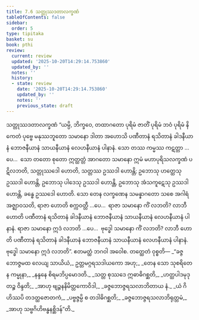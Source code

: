 ```yaml
---
title: 7.6 သတ္တုဿဒတာလက္ခဏံ
tableOfContents: false
sidebar:
  order: 5
type: tipitaka
basket: su
book: pthi
review:
  current: review
  updated: '2025-10-20T14:29:14.753860'
  updated_by: ''
  notes: ''
  history:
  - state: review
    date: '2025-10-20T14:29:14.753860'
    updated_by: ''
    notes: ''
    previous_state: draft
---
```



<DynamicBreadcrumb />


<ReviewStatus review={frontmatter.review} showDetails={true} />

<HypothesisAnnotation frontmatter={frontmatter} />

<Paragraph number="433" type="center" book="pthi">
<Emphasis>သတ္တုဿဒတာလက္ခဏံ</Emphasis>
</Paragraph>

<Division number="208" book="pthi" e="ch" v="8" p="124">

<Paragraph number="434" book="pthi">
“ယမ္ပိ, ဘိက္ခဝေ, တထာဂတော ပုရိမံ ဇာတိံ ပုရိမံ ဘဝံ ပုရိမံ နိကေတံ ပုဗ္ဗေ မနုဿဘူတော သမာနော ဒါတာ အဟောသိ ပဏီတာနံ ရသိတာနံ ခါဒနီယာနံ ဘောဇနီယာနံ သာယနီယာနံ လေဟနီယာနံ ပါနာနံ. သော တဿ ကမ္မဿ ကဋတ္တာ …ပေ…  သော တတော စုတော ဣတ္ထတ္တံ အာဂတော သမာနော ဣမံ မဟာပုရိသလက္ခဏံ ပဋိလဘတိ, သတ္တုဿဒေါ ဟောတိ, သတ္တဿ ဥဿဒါ ဟောန္တိ; ဥဘောသု ဟတ္ထေသု ဥဿဒါ ဟောန္တိ, ဥဘောသု ပါဒေသု ဥဿဒါ ဟောန္တိ, ဥဘောသု အံသကူဋေသု ဥဿဒါ ဟောန္တိ, ခန္ဓေ ဥဿဒေါ ဟောတိ.
</Paragraph>

<Paragraph number="435" book="pthi">
သော တေန လက္ခဏေန သမန္နာဂတော သစေ အဂါရံ အဇ္ဈာဝသတိ, ရာဇာ ဟောတိ စက္ကဝတ္တီ …ပေ…  ရာဇာ သမာနော ကိံ လဘတိ? လာဘီ ဟောတိ ပဏီတာနံ ရသိတာနံ ခါဒနီယာနံ ဘောဇနီယာနံ သာယနီယာနံ လေဟနီယာနံ ပါနာနံ. ရာဇာ သမာနော ဣဒံ လဘတိ …ပေ…  ဗုဒ္ဓေါ သမာနော ကိံ လဘတိ? လာဘီ ဟောတိ ပဏီတာနံ ရသိတာနံ ခါဒနီယာနံ ဘောဇနီယာနံ သာယနီယာနံ လေဟနီယာနံ ပါနာနံ. ဗုဒ္ဓေါ သမာနော ဣဒံ လဘတိ”. ဧတမတ္ထံ ဘဂဝါ အဝေါစ.
</Paragraph>

</Division>
<Division number="209" book="pthi" e="ch" v="8" p="124">

<Paragraph number="436" book="pthi">
တတ္ထေတံ ဝုစ္စတိ—
</Paragraph>

<Paragraph number="437" type="verses" book="pthi">
_“ခဇ္ဇဘောဇ္ဇမထ လေယျ သာယိယံ,_  
ဥတ္တမဂ္ဂရသဒါယကော အဟု;_  
_တေန သော သုစရိတေန ကမ္မုနာ,_  
_နန္ဒနေ စိရမဘိပ္ပမောဒတိ._  

</Paragraph>

<Paragraph number="438" type="verses" book="pthi">
_သတ္တ စုဿဒေ ဣဓာဓိဂစ္ဆတိ,_  
_ဟတ္ထပါဒမုဒုတဉ္စ ဝိန္ဒတိ;_  
_အာဟု ဗျဉ္ဇနနိမိတ္တကောဝိဒါ,_  
_ခဇ္ဇဘောဇ္ဇရသလာဘိတာယ နံ._  

</Paragraph>

<Paragraph number="439" type="verses" book="pthi">
_ယံ ဂိဟိဿပိ တဒတ္ထဇောတကံ,_  
_ပဗ္ဗဇ္ဇမ္ပိ စ တဒါဓိဂစ္ဆတိ;_  
_ခဇ္ဇဘောဇ္ဇရသလာဘိရုတ္တမံ,_  
_အာဟု သဗ္ဗဂိဟိဗန္ဓနစ္ဆိဒန်”တိ._
</Paragraph>
</Division>